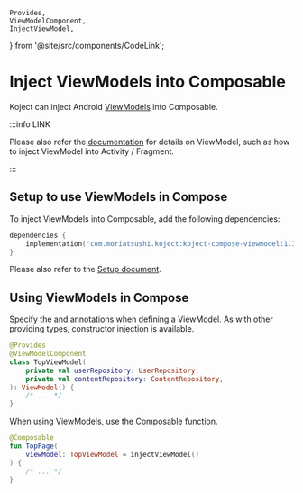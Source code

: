     Provides,
    ViewModelComponent,
    InjectViewModel,
} from '@site/src/components/CodeLink';

# Inject ViewModels into Composable
Koject can inject Android [ViewModels](https://developer.android.com/reference/androidx/lifecycle/ViewModel) into Composable.

:::info LINK

Please also refer the [documentation](/docs/android/viewmodel) for details on ViewModel, such as how to inject ViewModel into Activity / Fragment.

:::

## Setup to use ViewModels in Compose
To inject ViewModels into Composable, add the following dependencies:

```kotlin
dependencies {
    implementation("com.moriatsushi.koject:koject-compose-viewmodel:1.3.0")
}
```

Please also refer to the [Setup document](/docs/setup).

## Using ViewModels in Compose
Specify the <ViewModelComponent/> and <Provides/> annotations when defining a ViewModel.
As with other providing types, constructor injection is available.

```kotlin
@Provides
@ViewModelComponent
class TopViewModel(
    private val userRepository: UserRepository,
    private val contentRepository: ContentRepository,
): ViewModel() {
    /* ... */
}
```

When using ViewModels, use the <InjectViewModel/> Composable function.

```kotlin
@Composable
fun TopPage(
    viewModel: TopViewModel = injectViewModel()
) {
    /* ... */
}
```
